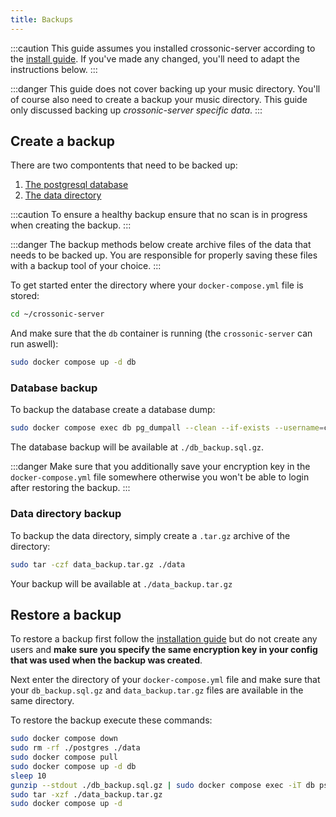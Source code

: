 ```yaml
---
title: Backups
---
```


:::caution
This guide assumes you installed crossonic-server according to the [install guide](/server/install). If you've made any changed,
you'll need to adapt the instructions below.
:::

:::danger
This guide does not cover backing up your music directory. You'll of course also need to create a backup your music directory.
This guide only discussed backing up *crossonic-server specific data*.
:::

## Create a backup

There are two compontents that need to be backed up:

1. [The postgresql database](#database-backup)
2. [The data directory](#data-directory-backup)

:::caution
To ensure a healthy backup ensure that no scan is in progress when creating the backup.
:::

:::danger
The backup methods below create archive files of the data that needs to be backed up. You are responsible for properly saving
these files with a backup tool of your choice.
:::

To get started enter the directory where your `docker-compose.yml` file is stored:
```bash
cd ~/crossonic-server
```

And make sure that the `db` container is running (the `crossonic-server` can run aswell):
```bash
sudo docker compose up -d db
```

### Database backup

To backup the database create a database dump:

```bash
sudo docker compose exec db pg_dumpall --clean --if-exists --username=crossonic | gzip > db_backup.sql.gz
```

The database backup will be available at `./db_backup.sql.gz`.

:::danger
Make sure that you additionally save your encryption key in the `docker-compose.yml` file somewhere otherwise
you won't be able to login after restoring the backup.
:::

### Data directory backup

To backup the data directory, simply create a `.tar.gz` archive of the directory:

```bash
sudo tar -czf data_backup.tar.gz ./data
```

Your backup will be available at `./data_backup.tar.gz`

## Restore a backup

To restore a backup first follow the [installation guide](/server/install) but do not create any users and **make sure you
specify the same encryption key in your config that was used when the backup was created**.

Next enter the directory of your `docker-compose.yml` file and make sure that your `db_backup.sql.gz` and `data_backup.tar.gz` files are available
in the same directory.

To restore the backup execute these commands:
```bash
sudo docker compose down
sudo rm -rf ./postgres ./data
sudo docker compose pull
sudo docker compose up -d db
sleep 10
gunzip --stdout ./db_backup.sql.gz | sudo docker compose exec -iT db psql --dbname=postgres --username=crossonic
sudo tar -xzf ./data_backup.tar.gz
sudo docker compose up -d
```